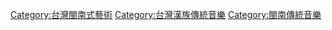 [[Category:台灣閩南式藝術|Category:台灣閩南式藝術]]
[[Category:台灣漢族傳統音樂|Category:台灣漢族傳統音樂]]
[[Category:閩南傳統音樂|Category:閩南傳統音樂]]